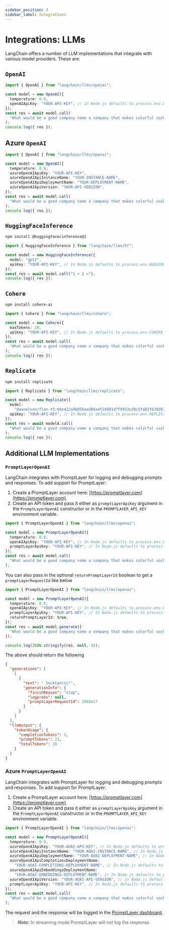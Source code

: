 ```yaml
---
sidebar_position: 3
sidebar_label: Integrations
---
```


# Integrations: LLMs

LangChain offers a number of LLM implementations that integrate with various model providers. These are:

## `OpenAI`

```typescript
import { OpenAI } from "langchain/llms/openai";

const model = new OpenAI({
  temperature: 0.9,
  openAIApiKey: "YOUR-API-KEY", // In Node.js defaults to process.env.OPENAI_API_KEY
});
const res = await model.call(
  "What would be a good company name a company that makes colorful socks?"
);
console.log({ res });
```

## Azure `OpenAI`

```typescript
import { OpenAI } from "langchain/llms/openai";

const model = new OpenAI({
  temperature: 0.9,
  azureOpenAIApiKey: "YOUR-API-KEY",
  azureOpenAIApiInstanceName: "YOUR-INSTANCE-NAME",
  azureOpenAIApiDeploymentName: "YOUR-DEPLOYMENT-NAME",
  azureOpenAIApiVersion: "YOUR-API-VERSION",
});
const res = await model.call(
  "What would be a good company name a company that makes colorful socks?"
);
console.log({ res });
```

## `HuggingFaceInference`

```bash npm2yarn
npm install @huggingface/inference@1
```

```typescript
import { HuggingFaceInference } from "langchain/llms/hf";

const model = new HuggingFaceInference({
  model: "gpt2",
  apiKey: "YOUR-API-KEY", // In Node.js defaults to process.env.HUGGINGFACEHUB_API_KEY
});
const res = await model.call("1 + 1 =");
console.log({ res });
```

## `Cohere`

```bash npm2yarn
npm install cohere-ai
```

```typescript
import { Cohere } from "langchain/llms/cohere";

const model = new Cohere({
  maxTokens: 20,
  apiKey: "YOUR-API-KEY", // In Node.js defaults to process.env.COHERE_API_KEY
});
const res = await model.call(
  "What would be a good company name a company that makes colorful socks?"
);
console.log({ res });
```

## `Replicate`

```bash npm2yarn
npm install replicate
```

```typescript
import { Replicate } from "langchain/llms/replicate";

const model = new Replicate({
  model:
    "daanelson/flan-t5:04e422a9b85baed86a4f24981d7f9953e20c5fd82f6103b74ebc431588e1cec8",
  apiKey: "YOUR-API-KEY", // In Node.js defaults to process.env.REPLICATE_API_KEY
});
const res = await modelA.call(
  "What would be a good company name a company that makes colorful socks?"
);
console.log({ res });
```

## Additional LLM Implementations

### `PromptLayerOpenAI`

LangChain integrates with PromptLayer for logging and debugging prompts and responses. To add support for PromptLayer:

1. Create a PromptLayer account here: [https://promptlayer.com](https://promptlayer.com).
2. Create an API token and pass it either as `promptLayerApiKey` argument in the `PromptLayerOpenAI` constructor or in the `PROMPTLAYER_API_KEY` environment variable.

```typescript
import { PromptLayerOpenAI } from "langchain/llms/openai";

const model = new PromptLayerOpenAI({
  temperature: 0.9,
  openAIApiKey: "YOUR-API-KEY", // In Node.js defaults to process.env.OPENAI_API_KEY
  promptLayerApiKey: "YOUR-API-KEY", // In Node.js defaults to process.env.PROMPTLAYER_API_KEY
});
const res = await model.call(
  "What would be a good company name a company that makes colorful socks?"
);
```

You can also pass in the optional `returnPromptLayerId` boolean to get a `promptLayerRequestId` like below

```typescript
import { PromptLayerOpenAI } from "langchain/llms/openai";

const model = new PromptLayerOpenAI({
  temperature: 0.9,
  openAIApiKey: "YOUR-API-KEY", // In Node.js defaults to process.env.OPENAI_API_KEY
  promptLayerApiKey: "YOUR-API-KEY", // In Node.js defaults to process.env.PROMPTLAYER_API_KEY
  returnPromptLayerId: true,
});
const res = await model.generate([
  "What would be a good company name a company that makes colorful socks?",
]);

console.log(JSON.stringify(res, null, 3));
```

The above should return the following

```json
{
  "generations": [
    [
      {
        "text": " Socktastic!",
        "generationInfo": {
          "finishReason": "stop",
          "logprobs": null,
          "promptLayerRequestId": 2066417
        }
      }
    ]
  ],
  "llmOutput": {
    "tokenUsage": {
      "completionTokens": 5,
      "promptTokens": 23,
      "totalTokens": 28
    }
  }
}
```

### Azure `PromptLayerOpenAI`

LangChain integrates with PromptLayer for logging and debugging prompts and responses. To add support for PromptLayer:

1. Create a PromptLayer account here: [https://promptlayer.com](https://promptlayer.com).
2. Create an API token and pass it either as `promptLayerApiKey` argument in the `PromptLayerOpenAI` constructor or in the `PROMPTLAYER_API_KEY` environment variable.

```typescript
import { PromptLayerOpenAI } from "langchain/llms/openai";

const model = new PromptLayerOpenAI({
  temperature: 0.9,
  azureOpenAIApiKey: "YOUR-AOAI-API-KEY", // In Node.js defaults to process.env.AZURE_OPENAI_API_KEY
  azureOpenAIApiInstanceName: "YOUR-AOAI-INSTANCE-NAME", // In Node.js defaults to process.env.AZURE_OPENAI_API_INSTANCE_NAME
  azureOpenAIApiDeploymentName: "YOUR-AOAI-DEPLOYMENT-NAME", // In Node.js defaults to process.env.AZURE_OPENAI_API_DEPLOYMENT_NAME
  azureOpenAIApiCompletionsDeploymentName:
    "YOUR-AOAI-COMPLETIONS-DEPLOYMENT-NAME", // In Node.js defaults to process.env.AZURE_OPENAI_API_COMPLETIONS_DEPLOYMENT_NAME
  azureOpenAIApiEmbeddingsDeploymentName:
    "YOUR-AOAI-EMBEDDINGS-DEPLOYMENT-NAME", // In Node.js defaults to process.env.AZURE_OPENAI_API_EMBEDDINGS_DEPLOYMENT_NAME
  azureOpenAIApiVersion: "YOUR-AOAI-API-VERSION", // In Node.js defaults to process.env.AZURE_OPENAI_API_VERSION
  promptLayerApiKey: "YOUR-API-KEY", // In Node.js defaults to process.env.PROMPTLAYER_API_KEY
});
const res = await model.call(
  "What would be a good company name a company that makes colorful socks?"
);
```

The request and the response will be logged in the [PromptLayer dashboard](https://promptlayer.com/home).

> **_Note:_** In streaming mode PromptLayer will not log the response.
